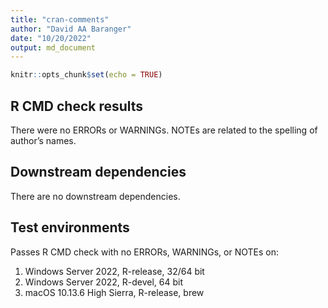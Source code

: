 ```yaml
---
title: "cran-comments"
author: "David AA Baranger"
date: "10/20/2022"
output: md_document
---
```


```r
knitr::opts_chunk$set(echo = TRUE)
```

## R CMD check results

There were no ERRORs or WARNINGs. NOTEs are related to the spelling of author's names. 

## Downstream dependencies

There are no downstream dependencies.

## Test environments

Passes R CMD check with no ERRORs, WARNINGs, or NOTEs on:

1. Windows Server 2022, R-release, 32/64 bit
2. Windows Server 2022, R-devel, 64 bit
3. macOS 10.13.6 High Sierra, R-release, brew

